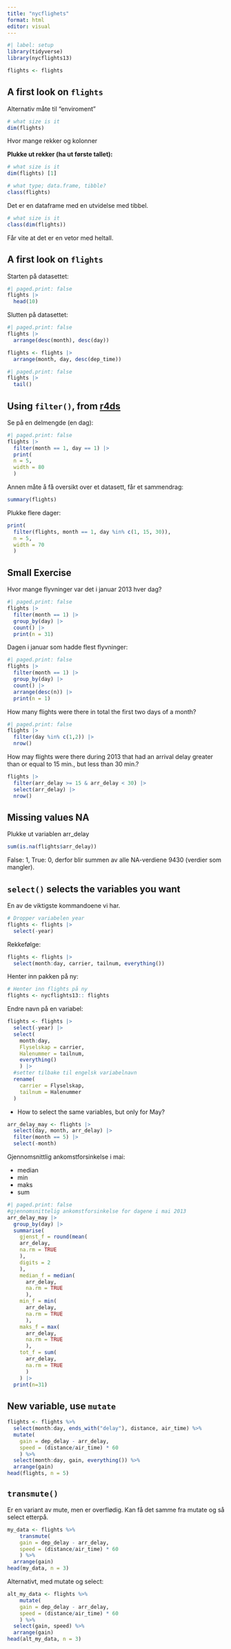 ```yaml
---
title: "nycflighets"
format: html
editor: visual
---
```


```r
#| label: setup
library(tidyverse)
library(nycflights13)
```

```r
flights <- flights
```

## A first look on `flights`

Alternativ måte til "enviroment"

```r
# what size is it
dim(flights)
```

Hvor mange rekker og kolonner

**Plukke ut rekker (ha ut første tallet):**

```r
# what size is it
dim(flights) [1]
```

```r
# what type; data.frame, tibble?
class(flights)
```

Det er en dataframe med en utvidelse med tibbel.

```r
# what size is it
class(dim(flights))
```

Får vite at det er en vetor med heltall.

## A first look on `flights`

Starten på datasettet:

```r
#| paged.print: false
flights |>
  head(10)
```

Slutten på datasettet:

```r
#| paged.print: false
flights |>
  arrange(desc(month), desc(day))
```

```r
flights <- flights |>
  arrange(month, day, desc(dep_time))
```

```r
#| paged.print: false
flights |>
  tail()
```

## Using `filter()`, from [r4ds](https://msb105.netlify.app/explore-data/trans-data/r4ds.had.co.nz)

Se på en delmengde (en dag):

```r
#| paged.print: false
flights |>
  filter(month == 1, day == 1) |> 
  print(
  n = 5, 
  width = 80
  )
```

Annen måte å få oversikt over et datasett, får et sammendrag:

```r
summary(flights)
```

Plukke flere dager:

```r
print(
  filter(flights, month == 1, day %in% c(1, 15, 30)),
  n = 5,
  width = 70
  )
```

## Small Exercise

Hvor mange flyvninger var det i januar 2013 hver dag?

```r
#| paged.print: false
flights |>
  filter(month == 1) |>
  group_by(day) |>
  count() |> 
  print(n = 31)
```

Dagen i januar som hadde flest flyvninger:

```r
#| paged.print: false
flights |>
  filter(month == 1) |>
  group_by(day) |>
  count() |> 
  arrange(desc(n)) |>
  print(n = 1)
```

How many flights were there in total the first two days of a month?

```r
#| paged.print: false
flights |>
  filter(day %in% c(1,2)) |>
  nrow()
```

How may flights were there during 2013 that had an arrival delay greater than or equal to 15 min., but less than 30 min.?

```r
flights |>
  filter(arr_delay >= 15 & arr_delay < 30) |>
  select(arr_delay) |>
  nrow()
```

## Missing values NA

Plukke ut variablen arr_delay

```r
sum(is.na(flights$arr_delay))
```

False: 1, True: 0, derfor blir summen av alle NA-verdiene 9430 (verdier som mangler).

## `select()` selects the variables you want

En av de viktigste kommandoene vi har.

```r
# Dropper variabelen year
flights <- flights |>
  select(-year)
```

Rekkefølge:

```r
flights <- flights |>
  select(month:day, carrier, tailnum, everything())
```

Henter inn pakken på ny:

```r
# Henter inn flights på ny
flights <- nycflights13:: flights
```

Endre navn på en variabel:

```r
flights <- flights |>
  select(-year) |>
  select(
    month:day, 
    Flyselskap = carrier, 
    Halenummer = tailnum, 
    everything()
    ) |>
  #setter tilbake til engelsk variabelnavn
  rename(
    carrier = Flyselskap,
    tailnum = Halenummer
  )
```

-   How to select the same variables, but only for May?

```r
arr_delay_may <- flights |>
  select(day, month, arr_delay) |>
  filter(month == 5) |>
  select(-month)
```

Gjennomsnittlig ankomstforsinkelse i mai:

-   median
-   min
-   maks
-   sum

```r
#| paged.print: false
#gjennomsnittelig ankomstforsinkelse for dagene i mai 2013
arr_delay_may |>
  group_by(day) |>
  summarise(
    gjenst_f = round(mean(
    arr_delay, 
    na.rm = TRUE
    ),
    digits = 2
    ),
    median_f = median(
      arr_delay, 
      na.rm = TRUE
      ),
    min_f = min(
      arr_delay, 
      na.rm = TRUE
      ),
    maks_f = max(
      arr_delay, 
      na.rm = TRUE
      ),
    tot_f = sum(
      arr_delay, 
      na.rm = TRUE
      )
    ) |>
  print(n=31)
```

## New variable, use `mutate`

```r
flights <- flights %>%
  select(month:day, ends_with("delay"), distance, air_time) %>%
  mutate(
    gain = dep_delay - arr_delay,
    speed = (distance/air_time) * 60
    ) %>%
  select(month:day, gain, everything()) %>%
  arrange(gain)
head(flights, n = 5) 
```

## `transmute()`

Er en variant av mute, men er overflødig.
Kan få det samme fra mutate og så select etterpå.

```r
my_data <- flights %>%
    transmute(
    gain = dep_delay - arr_delay,
    speed = (distance/air_time) * 60
    ) %>%
  arrange(gain)
head(my_data, n = 3)
```

Alternativt, med mutate og select:

```r
alt_my_data <- flights %>%
    mutate(
    gain = dep_delay - arr_delay,
    speed = (distance/air_time) * 60
    ) %>%
  select(gain, speed) %>%
  arrange(gain)
head(alt_my_data, n = 3)
```
